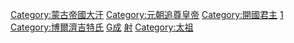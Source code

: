 [[Category:蒙古帝國大汗|Category:蒙古帝國大汗]]
[[Category:元朝追尊皇帝|Category:元朝追尊皇帝]]
[[Category:開國君主|Category:開國君主]]
[[Category:元烈祖皇子|1]]
[[Category:博爾濟吉特氏|Category:博爾濟吉特氏]]
[[Category:射鵰英雄傳角色|G成]]
[[Category:金庸筆下真實人物|射]]
[[Category:太祖|Category:太祖]]